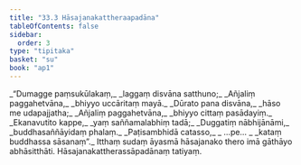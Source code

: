 ```yaml
---
title: "33.3 Hāsajanakattheraapadāna"
tableOfContents: false
sidebar:
  order: 3
type: "tipitaka"
basket: "su"
book: "ap1"
---
```



<DynamicBreadcrumb />

<Division number="13" book="ap1" bookNo="20" page="296">

<Paragraph number="3602" type="verses" book="ap1">
_“Dumagge paṃsukūlakaṃ,_  
_laggaṃ disvāna satthuno;_  
_Añjaliṃ paggahetvāna,_  
_bhiyyo uccāritaṃ mayā._  

</Paragraph>

</Division>
<Division number="14" book="ap1" bookNo="20" page="296">

<Paragraph number="3603" type="verses" book="ap1">
_Dūrato pana disvāna,_  
_hāso me udapajjatha;_  
_Añjaliṃ paggahetvāna,_  
_bhiyyo cittaṃ pasādayiṃ._  

</Paragraph>

</Division>
<Division number="15" book="ap1" bookNo="20" page="296">

<Paragraph number="3604" type="verses" book="ap1">
_Ekanavutito kappe,_  
_yaṃ saññamalabhiṃ tadā;_  
_Duggatiṃ nābhijānāmi,_  
_buddhasaññāyidaṃ phalaṃ._  

</Paragraph>

</Division>
<Division number="16" book="ap1" bookNo="20" page="296">

<Paragraph number="3605" type="verses" book="ap1">
_Paṭisambhidā catasso,_  
_ …pe… _  
_kataṃ buddhassa sāsanaṃ”._  

</Paragraph>

<Paragraph number="3606" book="ap1">
Itthaṃ sudaṃ āyasmā hāsajanako thero imā gāthāyo abhāsitthāti.

</Paragraph>
</Division>

<Paragraph number="3607" type="center" book="ap1">
Hāsajanakattherassāpadānaṃ tatiyaṃ.
</Paragraph>